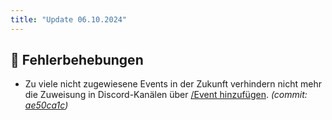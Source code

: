 ```yaml
---
title: "Update 06.10.2024"
---
```



<Releases server="2.13.1" serverNew frontend="1.12.0"/>

## 🐞 Fehlerbehebungen

* Zu viele nicht zugewiesene Events in der Zukunft verhindern nicht mehr die Zuweisung in Discord-Kanälen über [/Event hinzufügen](/integrationen/discord/bot-befehle/event-hinzufügen). _(commit: [ae50ca1c](https://github.com/Alf-Melmac/slotbotServer/commit/ae50ca1c77eed9699c19b54b560b1304d923835f))_
